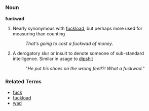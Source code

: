 =={{en}}==

===Noun===
'''fuckwad'''

# {{vulgarslang}} Nearly synonymous with [[fuckload]], but perhaps more used for measuring than counting
#: ''That's going to cost a fuckwad of money''.
# {{vulgarslang}} A derogatory slur or insult to denote someone of sub-standard intelligence. Similar in usage to [[dipshit]]
#: "''He put his shoes on the wrong feet!?! What a fuckwad.''"

===Related Terms===
*[[fuck]]
*[[fuckload]]
*[[wad]]